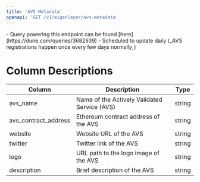 ```yaml
---
title: 'AVS Metadata'
openapi: 'GET /v1/eigenlayer/avs-metadata'
---
```


<Note>
- Query powering this endpoint can be found [here](https://dune.com/queries/3682939)
- Scheduled to update daily (_AVS registrations happen once every few days normally_)
</Note>


# Column Descriptions

| Column                | Description                           | Type       |
| --------------------- | ------------------------------------- | ---------- |
| avs_name              | Name of the Actively Validated Service (AVS)    | string |
| avs_contract_address  | Ethereum contract address of the AVS  | string        |
| website               | Website URL of the AVS                | string      |
| twitter               | Twitter link of the AVS               | string        |
| logo                  | URL path to the logo image of the AVS | string |
| description           | Brief description of the AVS          | string        |
